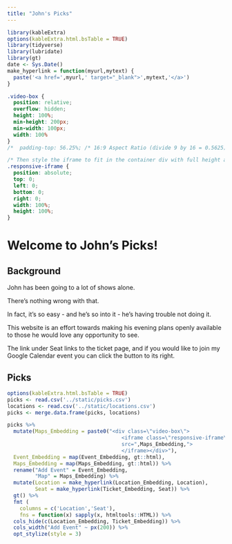 ```yaml
---
title: "John's Picks"
---
```


```r
library(kableExtra)
options(kableExtra.html.bsTable = TRUE)
library(tidyverse)
library(lubridate)
library(gt)
date <- Sys.Date()
make_hyperlink = function(myurl,mytext) {
  paste('<a href=',myurl,' target="_blank">',mytext,'</a>')
}
```

```css
.video-box {
  position: relative;
  overflow: hidden;
  height: 100%;
  min-height: 200px;
  min-width: 100px;
  width: 100%
}
/*  padding-top: 56.25%; /* 16:9 Aspect Ratio (divide 9 by 16 = 0.5625) */

/* Then style the iframe to fit in the container div with full height and width */
.responsive-iframe {
  position: absolute;
  top: 0;
  left: 0;
  bottom: 0;
  right: 0;
  width: 100%;
  height: 100%;
}
```

# Welcome to John's Picks!

## Background

John has been going to a lot of shows alone. 

There's nothing wrong with that. 

In fact, it's so easy - and he's so into it - he's having trouble not doing it. 

This website is an effort towards making his evening plans openly available to those he would love any opportunity to see. 

The link under Seat links to the ticket page, and if you would like to join my Google Calendar event you can click the button to its right.

## Picks

```r
options(kableExtra.html.bsTable = TRUE)
picks <- read.csv('../static/picks.csv')
locations <- read.csv('../static/locations.csv')
picks <- merge.data.frame(picks, locations)

picks %>%
  mutate(Maps_Embedding = paste0("<div class=\"video-box\">
                                     <iframe class=\"responsive-iframe\"
                                     src=",Maps_Embedding,">
                                     </iframe></div>"),
  Event_Embedding = map(Event_Embedding, gt::html),
  Maps_Embedding = map(Maps_Embedding, gt::html)) %>%
  rename("Add Event" = Event_Embedding,
         "Map" = Maps_Embedding) %>%
  mutate(Location = make_hyperlink(Location_Embedding, Location),
         Seat = make_hyperlink(Ticket_Embedding, Seat)) %>%
  gt() %>%
  fmt (
    columns = c('Location','Seat'),
    fns = function(x) sapply(x, htmltools::HTML)) %>%
  cols_hide(c(Location_Embedding, Ticket_Embedding)) %>%
  cols_width("Add Event" ~ px(200)) %>%
  opt_stylize(style = 3)
                   
```
